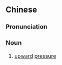 {{also|上压力}}
==Chinese==
{{zh-forms|s=上压力|type=12}}

===Pronunciation===
{{zh-pron
|m=shàngyālì
|c=soeng6 aat3 lik6
|cat=n
}}

===Noun===
{{zh-noun}}

# {{lb|zh|physics}} [[upward]] [[pressure]]